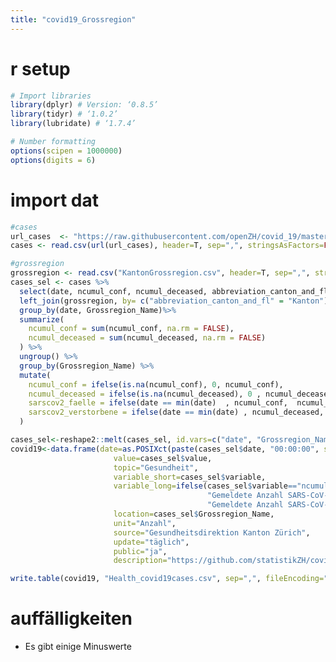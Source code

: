 ```yaml
---
title: "covid19_Grossregion"
---
```


# r setup

```r

# Import libraries
library(dplyr) # Version: ‘0.8.5’
library(tidyr) # ‘1.0.2’
library(lubridate) # ‘1.7.4’

# Number formatting
options(scipen = 1000000)
options(digits = 6)

```

# import dat

```r

#cases
url_cases  <- "https://raw.githubusercontent.com/openZH/covid_19/master/COVID19_Fallzahlen_CH_total.csv"
cases <- read.csv(url(url_cases), header=T, sep=",", stringsAsFactors=FALSE, encoding="UTF-8")

#grossregion
grossregion <- read.csv("KantonGrossregion.csv", header=T, sep=",", stringsAsFactors=FALSE, encoding="UTF-8")
cases_sel <- cases %>%
  select(date, ncumul_conf, ncumul_deceased, abbreviation_canton_and_fl) %>%
  left_join(grossregion, by= c("abbreviation_canton_and_fl" = "Kanton")) %>%
  group_by(date, Grossregion_Name)%>%
  summarize(
    ncumul_conf = sum(ncumul_conf, na.rm = FALSE),
    ncumul_deceased = sum(ncumul_deceased, na.rm = FALSE)
  ) %>%
  ungroup() %>%
  group_by(Grossregion_Name) %>%
  mutate(
    ncumul_conf = ifelse(is.na(ncumul_conf), 0, ncumul_conf),
    ncumul_deceased = ifelse(is.na(ncumul_deceased), 0 , ncumul_deceased),
    sarscov2_faelle = ifelse(date == min(date)	, ncumul_conf,  ncumul_conf - lag(ncumul_conf, n = 1)),
    sarscov2_verstorbene = ifelse(date == min(date)	, ncumul_deceased,  ncumul_deceased - lag(ncumul_deceased, n = 1))
  ) 

cases_sel<-reshape2::melt(cases_sel, id.vars=c("date", "Grossregion_Name"))
covid19<-data.frame(date=as.POSIXct(paste(cases_sel$date, "00:00:00", sep=" ")),
                       value=cases_sel$value,
                       topic="Gesundheit",
                       variable_short=cases_sel$variable,
                       variable_long=ifelse(cases_sel$variable=="ncumul_conf", 
                                            "Gemeldete Anzahl SARS-CoV-2 Fällen", 
                                            "Gemeldete Anzahl SARS-CoV-2 Verstorbenen"),
                       location=cases_sel$Grossregion_Name,
                       unit="Anzahl",
                       source="Gesundheitsdirektion Kanton Zürich",
                       update="täglich",
                       public="ja",
                       description="https://github.com/statistikZH/covid19monitoring_health_covid19cases")

write.table(covid19, "Health_covid19cases.csv", sep=",", fileEncoding="UTF-8", row.names = F)

```

# auffälligkeiten
- Es gibt einige Minuswerte
